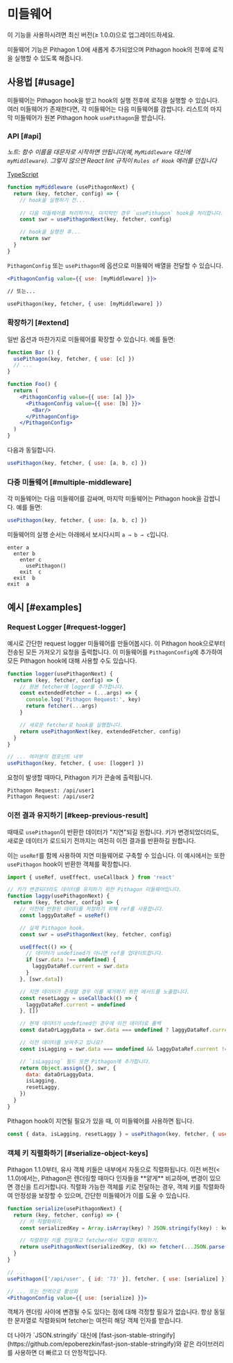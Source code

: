 
# 미들웨어

<Callout>
  이 기능을 사용하시려면 최신 버전(≥ 1.0.0)으로 업그레이드하세요.
</Callout>

미들웨어 기능은 Pithagon 1.0에 새롭게 추가되었으며 Pithagon hook의 전후에 로직을 실행할 수 있도록 해줍니다.

## 사용법 [#usage]

미들웨어는 Pithagon hook을 받고 hook의 실행 전후에 로직을 실행할 수 있습니다. 여러 미들웨어가 존재한다면, 각 미들웨어는 다음 미들웨어를 감쌉니다.
리스트의 마지막 미들웨어가 원본 Pithagon hook `usePithagon`을 받습니다.

### API [#api]

_노트: 함수 이름을 대문자로 시작하면 안됩니다(예, `MyMiddleware` 대신에 `myMiddleware`). 그렇지 않으면 React lint 규칙이 `Rules of Hook` 에러를 던집니다_

[TypeScript](https://swr.vercel.app/docs/typescript#middleware-types)

```jsx
function myMiddleware (usePithagonNext) {
  return (key, fetcher, config) => {
    // hook을 실행하기 전...
    
    // 다음 미들웨어를 처리하거나, 마지막인 경우 `usePithagon` hook을 처리합니다.
    const swr = usePithagonNext(key, fetcher, config)

    // hook을 실행한 후...
    return swr
  }
}
```

`PithagonConfig` 또는 `usePithagon`에 옵션으로 미들웨어 배열을 전달할 수 있습니다.

```jsx
<PithagonConfig value={{ use: [myMiddleware] }}>

// 또는...

usePithagon(key, fetcher, { use: [myMiddleware] })
```

### 확장하기 [#extend]

일반 옵션과 마찬가지로 미들웨어를 확장할 수 있습니다. 예를 들면:

```jsx
function Bar () {
  usePithagon(key, fetcher, { use: [c] })
  // ...
}

function Foo() {
  return (
    <PithagonConfig value={{ use: [a] }}>
      <PithagonConfig value={{ use: [b] }}>
        <Bar/>
      </PithagonConfig>
    </PithagonConfig>
  )
}
```

다음과 동일합니다.

```js
usePithagon(key, fetcher, { use: [a, b, c] })
```

### 다중 미들웨어 [#multiple-middleware]

각 미들웨어는 다음 미들웨어를 감싸며, 마지막 미들웨어는 Pithagon hook을 감쌉니다. 예를 들면:

```jsx
usePithagon(key, fetcher, { use: [a, b, c] })
```

미들웨어의 실행 순서는 아래에서 보시다시피 `a → b → c`입니다.

```plaintext
enter a
  enter b
    enter c
      usePithagon()
    exit  c
  exit  b
exit  a
```

## 예시 [#examples]

### Request Logger [#request-logger]

예시로 간단한 request logger 미들웨어를 만들어봅시다. 이 Pithagon hook으로부터 전송된 모든 가져오기 요청을 출력합니다. 이 미들웨어를 `PithagonConfig`에 추가하여 모든 Pithagon hook에 대해 사용할 수도 있습니다.


```jsx
function logger(usePithagonNext) {
  return (key, fetcher, config) => {
    // 원본 fetcher에 logger를 추가합니다.
    const extendedFetcher = (...args) => {
      console.log('Pithagon Request:', key)
      return fetcher(...args)
    }

    // 새로운 fetcher로 hook을 실행합니다.
    return usePithagonNext(key, extendedFetcher, config)
  }
}

// ... 여러분의 컴포넌트 내부
usePithagon(key, fetcher, { use: [logger] })
```

요청이 발생할 때마다, Pithagon 키가 콘솔에 출력됩니다.

```plaintext
Pithagon Request: /api/user1
Pithagon Request: /api/user2
```

### 이전 결과 유지하기 [#keep-previous-result]

때때로 `usePithagon`이 반환한 데이터가 "지연"되길 원합니다. 키가 변경되었더라도,
새로운 데이터가 로드되기 전까지는 여전히 이전 결과를 반환하길 원합니다.

이는 `useRef`를 함께 사용하여 지연 미들웨어로 구축할 수 있습니다. 이 예시에서는
또한 `usePithagon` hook이 반환한 객체를 확장합니다.

```jsx
import { useRef, useEffect, useCallback } from 'react'

// 키가 변경되더라도 데이터를 유지하기 위한 Pithagon 미들웨어입니다.
function laggy(usePithagonNext) {
  return (key, fetcher, config) => {
    // 이전에 반환된 데이터를 저장하기 위해 ref를 사용합니다.
    const laggyDataRef = useRef()

    // 실제 Pithagon hook.
    const swr = usePithagonNext(key, fetcher, config)

    useEffect(() => {
      // 데이터가 undefined가 아니면 ref를 업데이트합니다.
      if (swr.data !== undefined) {
        laggyDataRef.current = swr.data
      }
    }, [swr.data])

    // 지연 데이터가 존재할 경우 이를 제거하기 위한 메서드를 노출합니다.
    const resetLaggy = useCallback(() => {
      laggyDataRef.current = undefined
    }, [])

    // 현재 데이터가 undefined인 경우에 이전 데이터로 폴백
    const dataOrLaggyData = swr.data === undefined ? laggyDataRef.current : swr.data

    // 이전 데이터를 보여주고 있나요?
    const isLagging = swr.data === undefined && laggyDataRef.current !== undefined

    // `isLagging` 필드 또한 Pithagon에 추가합니다.
    return Object.assign({}, swr, {
      data: dataOrLaggyData,
      isLagging,
      resetLaggy,
    })
  }
}
```

Pithagon hook이 지연될 필요가 있을 때, 이 미들웨어를 사용하면 됩니다.

```js
const { data, isLagging, resetLaggy } = usePithagon(key, fetcher, { use: [laggy] })
```

### 객체 키 직렬화하기 [#serialize-object-keys]

<Callout>
  Pithagon 1.1.0부터, 유사 객체 키들은 내부에서 자동으로 직렬화됩니다.
</Callout>

<Callout emoji="⚠️">
  이전 버전(< 1.1.0)에서는, Pithagon은 렌더링할 때마다 인자들을 **얕게** 비교하며, 변경이 있으면 갱신을 트리거합니다.
  직렬화 가능한 객체를 키로 전달하는 경우, 객체 키를 직렬화하여 안정성을 보장할 수 있으며, 간단한 미들웨어가 이를 도울 수 있습니다.
</Callout>

```jsx
function serialize(usePithagonNext) {
  return (key, fetcher, config) => {
    // 키 직렬화하기.
    const serializedKey = Array.isArray(key) ? JSON.stringify(key) : key

    // 직렬화된 키를 전달하고 fetcher에서 직렬화 해제하기.
    return usePithagonNext(serializedKey, (k) => fetcher(...JSON.parse(k)), config)
  }
}

// ...
usePithagon(['/api/user', { id: '73' }], fetcher, { use: [serialize] })

// ... 또는 전역으로 활성화
<PithagonConfig value={{ use: [serialize] }}>
```

객체가 렌더링 사이에 변경될 수도 있다는 점에 대해 걱정할 필요가 없습니다. 항상 동일한 문자열로 직렬화되며 fetcher는 여전히 해당 객체 인자를 받습니다.

<Callout>
  더 나아가 `JSON.stringify` 대신에 [fast-json-stable-stringify](https://github.com/epoberezkin/fast-json-stable-stringify)와 같은 라이브러리를 사용하면 더 빠르고 더 안정적입니다.
</Callout>
